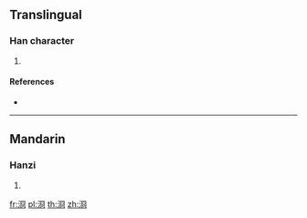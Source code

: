 {{character info/new}}
==Translingual==

===Han character===
{{Han char|rn=85|rad=水|as=07|sn=10|four=37120|canj=EBCR|ids=⿰氵冏}}

# {{defn|Han|sort=水07}}

====References====
* {{Han ref|kx=0625.200|dkj=17509|dj=1027.060|hdz=31625.050|uh=6D7B|ud=28027|bh=D266|bd=53862}}

----

==Mandarin==

===Hanzi===
{{cmn-hanzi|pin=[[wěng]] ([[weng3]])|wg=weng<sup>3</sup>}}

# {{defn|lang=cmn|sort=水07}}

[[fr:浻]]
[[pl:浻]]
[[th:浻]]
[[zh:浻]]